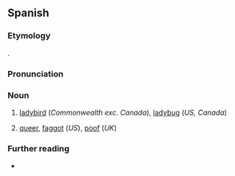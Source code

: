 ==Spanish==

===Etymology===
{{af|es|marica|-ita}}.

===Pronunciation===
{{es-pr}}

===Noun===
{{es-noun|f}}

# [[ladybird]] (''Commonwealth exc. Canada''), [[ladybug]] (''US, Canada'')
# {{lb|es|slang}} [[queer]], [[faggot]] (''US''), [[poof]] (''UK'')

===Further reading===
* {{R:es:DRAE}}

{{C|es|Beetles}}